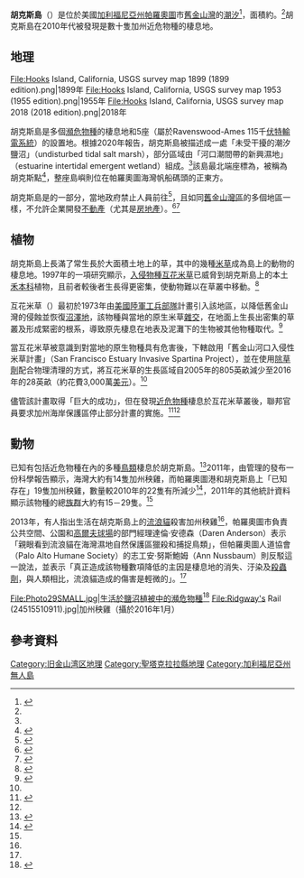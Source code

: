 {{NoteTA
|G1=USState
|G2=生態學
|1=zh-cn:县;zh-tw:郡;zh-hk:縣;
}}
{{Infobox islands
| name                              = 胡克斯島
| native name                       = Hooks Island<!-- or |local name= -->
| native name link                  = 
| native name lang                  = en
| sobriquet                         = <!-- or |nickname= -->
| image                             = Hooks Island California crop.jpg
| image size                        = 
| image caption                     = 自[[帕羅奧圖|帕羅奧圖]]海灣帆船碼頭望向胡克斯島（攝於2020年9月）
| image alt                         = 自[[帕羅奧圖|帕羅奧圖]]帆船碼頭望向胡克斯島（攝於2020年9月）
| image map                         = 
| image map alt                     = 
| image map size                    = 
| image map caption                 = 
| pushpin_map                       = United States San Francisco Bay Area#USA California
| pushpin_label                     = 
| pushpin_label_position            = 
| pushpin_map_alt                   = 
| pushpin_relief                    = 
| pushpin_map_caption               = 於舊金山灣（上）和加州（下）的位置
| coordinates                       = {{coord|37.456|N|122.097|W|display=title,inline}}
| etymology                         = 
| location                          = [[北加利福尼亞州|北加利福尼亞州]]
| grid reference                    = <!-- UK only -->
| archipelago                       = 
| waterbody                         = [[舊金山灣|舊金山灣]]
| total islands                     = 1
| major islands                     = 
| area acre                         = 36<ref name="valleywater">{{cite web
 |url=https://www.valleywater.org/sites/default/files/PATG_DraftMND.pdf
 |title=Palo Alto Flood Basin Tide Gate Structure Replacement Project
 |author=<!--Not stated-->
 |date=2020-09
 |website=
 |publisher={{tsl|en|Santa Clara Valley Water District|聖塔克拉拉谷水利局|Santa Clara Valley Water}}
 |access-date=2020-09-15
 |quote=
 |language=en
 |archive-date=2020-10-02
 |archive-url=https://web.archive.org/web/20201002150726/https://www.valleywater.org/sites/default/files/PATG_DraftMND.pdf
 |dead-url=no
 }}</ref>
| area footnotes                    = 
| rank                              = 
| length mi                         = <!-- or |length ft= -->
| length footnotes                  = 
| width mi                          = <!-- or |width ft= -->
| width footnotes                   = 
| coastline mi                      = <!-- or |coastline ft= -->
| coastline footnotes               = 
| elevation ft                      = 
| elevation footnotes               = 
| highest mount                     = 
| country                           = {{USA}}
| country admin divisions title     = 州
| country admin divisions           = {{flag|California}}
| country admin divisions title 1   = 郡
| country admin divisions 1         = [[聖塔克拉拉郡|聖塔克拉拉郡]]
| country admin divisions title 2   = 市
| country admin divisions 2         = [[帕羅奧圖|帕羅奧圖]]
| country capital type              = 
| country capital                   = 
| country largest city type         = 
| country largest city              = 
| country capital and largest city  = 
| country largest city population   = 
| country leader title              = 
| country leader name               = 
| country area sqmi                 = <!-- or |country area sqft= or |country area acre= -->
| country1                          = 
| country1 admin divisions title    = 
| country1 admin divisions          = 
| country1 admin divisions title 1  = 
| country1 admin divisions 1        = 
| country1 capital type             = 
| country1 capital                  = 
| country1 largest city type        = 
| country1 largest city             = 
| country1 capital and largest city = 
| country1 largest city population  = 
| country1 leader title             = 
| country1 leader name              = 
| country1 area sqmi                = <!-- or |country1 area sqft= or |country1 area acre= -->
| demonym                           = 
| population                        = 
| population as of                  = 
| population footnotes              = 
| population rank = 
| population rank max               = 
| density sqmi                      = 
| density rank = 
| density footnotes                 = 
| ethnic groups                     = 
| timezone1                         = 
| utc offset1                       = 
| timezone1 DST                     = 
| utc offset1 DST                   = 
| website                           = 
| additional info                   = 
| footnotes                         = 
}}
'''胡克斯島'''（{{lang-en|Hooks Island}}）是位於美國[[加利福尼亞州|加利福尼亞州]][[帕羅奧圖|帕羅奧圖]]市[[舊金山灣|舊金山灣]]的[[河口灣#潮汐|潮汐]]{{tsl|en|California coastal salt marsh|加利福尼亞州沿海鹽沼|鹽沼島}}<ref name="AECOM">{{cite report
 |url=https://www.cityofpaloalto.org/civicax/filebank/documents/62764
 |title=Palo Alto Baylands: Existing Conditions
 |author1=Petra Unger
 |author2=Diana Edwards
 |date=2017-12
 |publisher=AECOM, 2020 L Street, Suite 400, Sacramento, CA 95811
 |access-date=2020-09-15
 |quote=
 |language=en
 |archive-date=2020-09-16
 |archive-url=https://web.archive.org/web/20200916100708/https://www.cityofpaloalto.org/civicax/filebank/documents/62764
 |dead-url=no
 }}</ref>，面積約{{convert|36|acre}}。<ref name="valleywater"/>胡克斯島在2010年代被發現是數十隻加州近危物種{{tsl|en|Ridgway's rail|加州秧雞}}的棲息地。

== 地理 ==
<gallery mode="packed" heights=150px widths=150px caption="[[美國地質調查局|美國地質調查局]]不同時間點的胡克斯島（中心）地圖">
File:Hooks Island, California, USGS survey map 1899 (1899 edition).png|1899年
File:Hooks Island, California, USGS survey map 1953 (1955 edition).png|1955年
File:Hooks Island, California, USGS survey map 2018 (2018 edition).png|2018年
</gallery>
胡克斯島是多個[[瀕危物種|瀕危物種]]的棲息地和5座{{tsl|en|Transmission tower|高壓電塔}}（屬於Ravenswood-Ames 115千[[伏特|伏特]][[輸電系統|輸電系統]]）的設置地。根據2020年{{tsl|en|Santa Clara Valley Water District|聖塔克拉拉谷水利局}}報告，胡克斯島被描述成一處「未受干擾的潮汐鹽沼」（undisturbed tidal salt marsh），部分區域由「河口潮間帶的新興濕地」（estuarine intertidal emergent wetland）組成。<ref name="valleywater"/>該島最北端座標為{{coord|37.4585500|N|122.0963519|W}}，被稱為胡克斯點<ref name="usgs">{{cite web
 |url=https://geonames.usgs.gov/apex/f?p=138:3:::NO:3:P3_FID,P3_TITLE:1828629,Hooks%20Point
 |title=GNIS Detail - Hooks Point
 |date=1999-04-09
 |website=
 |publisher=U.S. Geological Survey Geographic Names Information System
 |access-date=2020-09-15
 |quote=
 |language=en
 |archive-date=2020-10-07
 |archive-url=https://web.archive.org/web/20201007185652/https://geonames.usgs.gov/apex/f?p=138:3:::NO:3:P3_FID,P3_TITLE:1828629,Hooks%20Point
 |dead-url=no
 }}</ref>，整座島嶼則位在帕羅奧圖海灣帆船碼頭的正東方。

胡克斯島是{{tsl|en|Palo Alto Baylands Nature Preserve|帕羅奧圖海灣濕地自然保護區}}的一部分，當地政府禁止人員前往<ref name="SCC">{{cite web
 |url=https://scc.ca.gov/webmaster/project_sites/watertrail/agendas/wt-palo-alto-baylands-20120605.pdf
 |title=San Francisco Bay Area Water Trail: Site Description for Palo Alto Baylands Sailing Station
 |author=<!--Not stated-->
 |date=2012-05-29
 |publisher=California State Coastal Conservancy
 |access-date=2020-09-15
 |language=en
 |quote=Boat users need to be sensitive to wildlife, high tide refugia, and marsh habitat, observe buffer distances, and not land in any location besides the Sailing Station, including Hooks Island, located across from the Sailing Station. Additionally, there are areas located nearby where a boater who lands inappropriately could disturb nesting Western burrowing owls (Mountain View) or Western snowy plovers (Alviso or Ravenswood). The City of Palo Alto Municipal Code prohibits trampling vegetation and/or harassing wildlife and non‐permitted activities in the marsh constitute violations and are subject to fines of $1,000 or more
 |archive-date=2017-06-06
 |archive-url=https://web.archive.org/web/20170606194951/http://scc.ca.gov/webmaster/project_sites/watertrail/agendas/wt-palo-alto-baylands-20120605.pdf
 |dead-url=no
 }}</ref>，且如同[[舊金山灣區|舊金山灣區]]的多個地區一樣，不允許企業開發[[不動產|不動產]]（尤其是[[房地產|房地產]]）。<ref>{{cite web
 |title=Palo Alto Open Space
 |publisher=City of Palo Alto
 |url=http://www.cityofpaloalto.org/civicax/filebank/documents/25817
 |accessdate=2020-09-15
 |date=2010-10
 |language=en
 |archive-date=2018-05-14
 |archive-url=https://web.archive.org/web/20180514044623/https://www.cityofpaloalto.org/civicax/filebank/documents/25817
 |dead-url=no
 }}</ref><ref>{{cite web
 |url=https://www.cityofpaloalto.org/news/displaynews.asp?NewsID=466&TargetID=36
 |title=History of Baylands Nature Preserve
 |author=<!--Not stated-->
 |date=2007-06-01
 |publisher=City of Palo Alto
 |access-date=2020-09-15
 |quote=
 |language=en
 |archive-date=2020-10-02
 |archive-url=https://web.archive.org/web/20201002150741/https://www.cityofpaloalto.org/news/displaynews.asp?NewsID=466&TargetID=36
 |dead-url=no
 }}</ref>

== 植物 ==
胡克斯島上長滿了常生長於大面積土地上的草，其中的幾種[[米草屬|米草]]成為島上的動物的棲息地。1997年的一項研究顯示，[[入侵物種|入侵物種]][[互花米草|互花米草]]已威脅到胡克斯島上的本土[[禾本科|禾本科]]植物{{tsl|en|Spartina foliosa|加利福尼亞米草}}，且前者較後者生長得更密集，使動物難以在草叢中移動。<ref name="killergrass">{{cite web
 |url=https://www.paloaltoonline.com/news/2013/11/01/saving-the-baylands
 |title=Saving the Baylands: Scientists, nonprofit groups work to protect Palo Alto marshlands
 |last=Dremann
 |first=Sue
 |date=2013-11-01
 |website=Palo Alto Online
 |publisher=
 |access-date=2020-09-15
 |quote=
 |language=en
 |archive-date=2017-02-06
 |archive-url=https://web.archive.org/web/20170206175811/http://www.paloaltoonline.com/news/2013/11/01/saving-the-baylands
 |dead-url=no
 }}</ref>

互花米草（{{lang-xm|Sporobolus alterniflora}}）最初於1973年由[[美國陸軍工兵部隊|美國陸軍工兵部隊]]計畫引入該地區，以降低舊金山灣的侵蝕並恢復[[沼澤地|沼澤地]]，該物種與當地的原生米草[[雜交種|雜交]]，在地面上生長出密集的草叢及形成緊密的根系，導致原先棲息在地表及泥灘下的生物被其他物種取代。<ref name="mercuryspartina">{{cite web
 |url=https://www.mercurynews.com/2016/04/17/san-francisco-bay-massive-effort-to-remove-aquatic-invader-nearly-finished/
 |title=San Francisco Bay: Massive effort to remove aquatic invader nearly finished
 |last=Rogers
 |first=Paul
 |date=2016-04-17
 |website=The Mercury News
 |publisher=Bay Area News Group
 |access-date=2020-09-15
 |quote=
 |language=en
 |archive-date=2017-05-03
 |archive-url=https://web.archive.org/web/20170503232439/http://www.mercurynews.com/2016/04/17/san-francisco-bay-massive-effort-to-remove-aquatic-invader-nearly-finished/
 |dead-url=no
 }}</ref>

當互花米草被意識到對當地的原生物種具有危害後，{{tsl|en|California Natural Resources Agency|加利福尼亞州自然資源署}}下轄{{tsl|en|California Coastal Conservancy|加利福尼亞州海岸保護區|加州海岸保護區}}啟用「舊金山河口入侵性米草計畫」（San Francisco Estuary Invasive Spartina Project），並在使用[[除草劑|除草劑]]{{tsl|en|Imazapyr|依滅草}}配合物理清理的方式，將互花米草的生長區域自2005年的805英畝減少至2016年的28英畝（約花費3,000萬[[美元|美元]]）。<ref name="mercuryspartina"/>

儘管該計畫取得「巨大的成功」，但在發現[[近危物種|近危物種]]{{tsl|en|Ridgway's rail|加州秧雞}}棲息於互花米草叢後，聯邦官員要求加州海岸保護區停止部分計畫的實施。<ref name="verge">{{cite web
 |url=https://www.theverge.com/science/2018/8/7/17657608/invasive-grass-spartina-bird-endangered-species-environment-silicon-valley-controversy
 |title=This monster plant is taking over Silicon Valley — should we let it?
 |last=Poor
 |first=William
 |date=2018-08-07
 |website=The Verge
 |access-date=2020-09-15
 |language=en
 |archive-date=2020-09-26
 |archive-url=https://web.archive.org/web/20200926205306/https://www.theverge.com/science/2018/8/7/17657608/invasive-grass-spartina-bird-endangered-species-environment-silicon-valley-controversy
 |dead-url=no
 }}</ref><ref name="mercuryspartina"/>

== 動物 ==
已知有包括近危物種{{tsl|en|Ridgway's rail|加州秧雞}}在內的多種[[鳥類|鳥類]]棲息於胡克斯島。<ref>{{cite iucn|url=https://www.iucnredlist.org/details/22731577/0 |title=''Rallus obsoletus'' |author=BirdLife International |author-link=BirdLife International |year=2016 |access-date=2020-09-15 |language=en}}</ref>2011年，由{{tsl|en|Point Blue Conservation Science|點藍科學保育科學組織}}管理的{{tsl|en|Point Reyes Bird Observatory|雷斯角鳥類觀測站}}發布一份科學報告顯示，海灣大約有14隻加州秧雞，而帕羅奧圖港和胡克斯島上「已知存在」19隻加州秧雞，數量較2010年的22隻有所減少<ref name="killercats">{{cite web
 |url=https://www.paloaltoonline.com/news/2013/09/14/wildlife-experts-cats-are-killing-baylands-wildlife
 |title=Wildlife experts: Cats are killing Baylands wildlife
 |last=Dremann
 |first=Sue
 |date=2013-09-14
 |website=Palo Alto Weekly
 |publisher=
 |access-date=2020-09-15
 |quote=
 |language=en
 |archive-date=2020-10-02
 |archive-url=https://web.archive.org/web/20201002150740/https://www.paloaltoonline.com/news/2013/09/14/wildlife-experts-cats-are-killing-baylands-wildlife
 |dead-url=no
 }}</ref>，2011年的其他統計資料顯示該物種的總[[种群|族群]]大約有15－29隻。<ref name="AECOM"/>

2013年，有人指出生活在胡克斯島上的[[流浪貓|流浪貓]]殺害加州秧雞<ref name="killercats"/>，帕羅奧圖市負責公共空間、公園和[[高爾夫球場|高爾夫球場]]的部門經理達倫·安德森（Daren Anderson）表示「親眼看到流浪貓在海灣濕地自然保護區獵殺和捕捉鳥類」，但帕羅奧圖人道協會（Palo Alto Humane Society）的志工安·努斯鮑姆（Ann Nussbaum）則反駁這一說法，並表示「真正造成該物種數項降低的主因是棲息地的消失、汙染及[[殺蟲劑|殺蟲劑]]，與人類相比，流浪貓造成的傷害是輕微的」。<ref name="killercats"/>
<gallery mode="packed" heights="150">
File:Photo29SMALL.jpg|生活於鹽沼植被中的[[瀕危物種|瀕危物種]]{{tsl|en|salt marsh harvest mouse|鹽沼巢鼠}}<ref name="cutest">{{cite web|url=https://www.kcet.org/redefine/the-bay-deltas-cutest-endangered-species-hangs-on|title=The Bay Delta's Cutest Endangered Species Hangs On|last=Clarke|first=Chris|date=2015-06-30|website=KCET|publisher=Public Media Group of Southern California|access-date=2020-09-15|quote=|language=en|archive-date=2019-05-26|archive-url=https://web.archive.org/web/20190526072533/https://www.kcet.org/redefine/the-bay-deltas-cutest-endangered-species-hangs-on|dead-url=no}}</ref>
File:Ridgway's Rail (24515510911).jpg|加州秧雞（攝於2016年1月）
</gallery>

== 參考資料 ==
{{reflist|30em}}

[[Category:旧金山湾区地理|Category:旧金山湾区地理]]
[[Category:聖塔克拉拉縣地理|Category:聖塔克拉拉縣地理]]
[[Category:加利福尼亞州無人島|Category:加利福尼亞州無人島]]